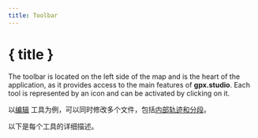 ```yaml
---
title: Toolbar
---
```


<script lang="ts">

    onMount(() => {
        currentTool.set(Tool.ROUTING);
    });

    onDestroy(() => {
        currentTool.set(null);
    });
</script>

# { title }

The toolbar is located on the left side of the map and is the heart of the application, as it provides access to the main features of **gpx.studio**.
Each tool is represented by an icon and can be activated by clicking on it.

<div class="flex flex-row justify-center text-foreground">
    <div>
        <Toolbar class="border rounded-md shadow-lg" />
    </div>
</div>

以[编辑](./menu/edit) 工具为例，可以同时修改多个文件，包括[内部轨迹和分段](./gpx)。

以下是每个工具的详细描述。
